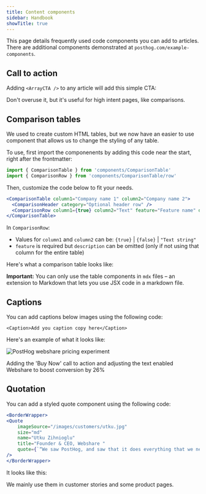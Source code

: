 ```yaml
---
title: Content components
sidebar: Handbook
showTitle: true
---
```



This page details frequently used code components you can add to articles. There are additional components demonstrated at `posthog.com/example-components`.

## Call to action

Adding `<ArrayCTA />` to any article will add this simple CTA:

<ArrayCTA />

Don't overuse it, but it's useful for high intent pages, like comparisons.

## Comparison tables

We used to create custom HTML tables, but we now have an easier to use component that allows us to change the styling of any table.

To use, first import the componenents by adding this code near the start, right after the frontmatter:

```jsx
import { ComparisonTable } from 'components/ComparisonTable'
import { ComparisonRow } from 'components/ComparisonTable/row'
```

Then, customize the code below to fit your needs.

```jsx
<ComparisonTable column1="Company name 1" column2="Company name 2">
  <ComparisonHeader category="Optional header row" />
  <ComparisonRow column1={true} column2="Text" feature="Feature name" description="Feature descrpition" />
</ComparisonTable>
```

In `ComparisonRow`:

- Values for `column1` and `column2` can be: `{true}` | `{false}` | `"Text string"`
- `feature` is required but `description` can be omitted (only if not using that column for the entire table)

Here's what a comparison table looks like:

<ComparisonTable column1="PostHog" column2="LogRocket">
  <ComparisonRow column1={true} column2={true} feature="Self-serve" description="Free to try, no mandatory sales calls" />
  <ComparisonRow column1={true} column2={true} feature="Session replay" description="Watch real users use your product; diagnose bugs" />
  <ComparisonRow column1={true} column2={true} feature="Heatmaps" description="See where users click and interact" />
  <ComparisonRow column1={true} column2={true} feature="Product analytics" description="Custom trends, funnels, paths, and retention analysis" />
  <ComparisonRow column1={true} column2={true} feature="Autocapture" description="Capture events without manual instrumentation" />
  <ComparisonRow column1={true} column2={false} feature="Group analytics" description="Track metrics at the account or company level" />
  <ComparisonRow column1={true} column2={false} feature="A/B testing" description="Test changes and analyze their impact" />
  <ComparisonRow column1={true} column2={true} feature="Performance monitoring" description="Track core web vitals, server usage, and network performance." />
  <ComparisonRow column1={false} column2={true} feature="Error monitoring" description="Capture exceptions and failures automatically" />
  <ComparisonRow column1={false} column2={true} feature="Issue management" description="Score issues, triage, monitor app health" />
  <ComparisonRow column1={false} column2={true} feature="Alerting" description="Set alerts on metric thresholds or anomalies" />
  <ComparisonRow column1={true} column2={false} feature="Open source" description="Build your own apps and contribute code" />
</ComparisonTable>

**Important:** You can only use the table components in `mdx` files – an extension to Markdown that lets you use JSX code in a markdown file.

## Captions

You can add captions below images using the following code:

`<Caption>Add you caption copy here</Caption>`

Here's an example of what it looks like:

![PostHog webshare pricing experiment](https://res.cloudinary.com/dmukukwp6/image/upload/v1710055416/posthog.com/contents/handbook/images/customers/webshare/webshare-pricing.png)
<Caption>Adding the 'Buy Now' call to action and adjusting the text enabled Webshare to boost conversion by 26%</Caption>

## Quotation

You can add a styled quote component using the following code:

```jsx
<BorderWrapper>
<Quote
    imageSource="/images/customers/utku.jpg"
    size="md"
    name="Utku Zihnioglu"
    title="Founder & CEO, Webshare "
    quote={`“We saw PostHog, and saw that it does everything that we needed, and had all these syncing capabilities too. We just knew right away that it was the right tool for us. We started using all of its capabilities.”`}
/>
</BorderWrapper>
```

It looks like this:

<BorderWrapper>
<Quote
    imageSource="/images/customers/utku.jpg"
    size="md"
    name="Utku Zihnioglu"
    title="Founder & CEO, Webshare "
    quote={`“We saw PostHog, and saw that it does everything that we needed, and had all these syncing capabilities too. We just knew right away that it was the right tool for us. We started using all of its capabilities.”`}
/>
</BorderWrapper>

We mainly use them in customer stories and some product pages.
